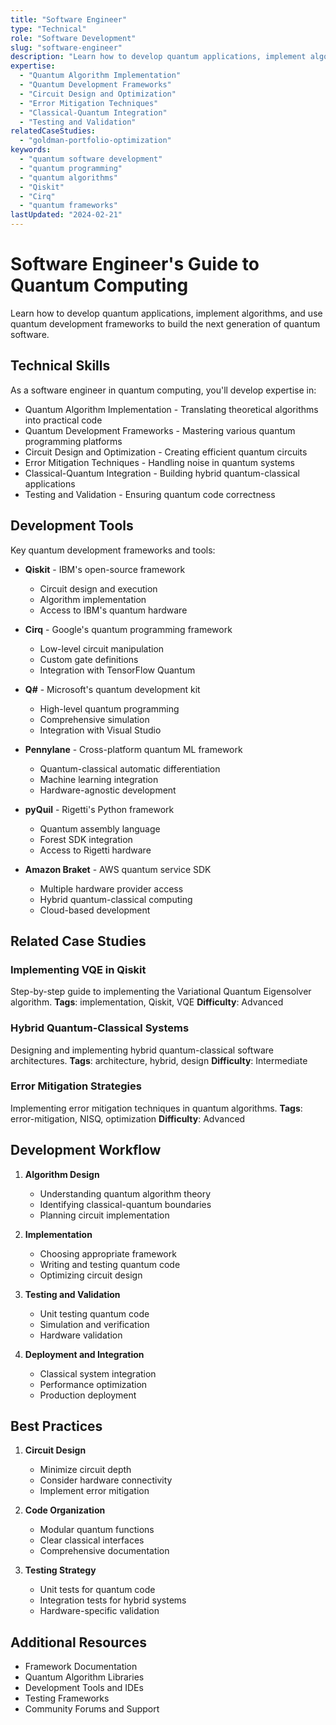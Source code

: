```yaml
---
title: "Software Engineer"
type: "Technical"
role: "Software Development"
slug: "software-engineer"
description: "Learn how to develop quantum applications, implement algorithms, and use quantum development frameworks to build the next generation of quantum software."
expertise:
  - "Quantum Algorithm Implementation"
  - "Quantum Development Frameworks"
  - "Circuit Design and Optimization"
  - "Error Mitigation Techniques"
  - "Classical-Quantum Integration"
  - "Testing and Validation"
relatedCaseStudies:
  - "goldman-portfolio-optimization"
keywords:
  - "quantum software development"
  - "quantum programming"
  - "quantum algorithms"
  - "Qiskit"
  - "Cirq"
  - "quantum frameworks"
lastUpdated: "2024-02-21"
---
```


# Software Engineer's Guide to Quantum Computing

Learn how to develop quantum applications, implement algorithms, and use quantum development frameworks to build the next generation of quantum software.

## Technical Skills

As a software engineer in quantum computing, you'll develop expertise in:

- Quantum Algorithm Implementation - Translating theoretical algorithms into practical code
- Quantum Development Frameworks - Mastering various quantum programming platforms
- Circuit Design and Optimization - Creating efficient quantum circuits
- Error Mitigation Techniques - Handling noise in quantum systems
- Classical-Quantum Integration - Building hybrid quantum-classical applications
- Testing and Validation - Ensuring quantum code correctness

## Development Tools

Key quantum development frameworks and tools:

- **Qiskit** - IBM's open-source framework
  - Circuit design and execution
  - Algorithm implementation
  - Access to IBM's quantum hardware

- **Cirq** - Google's quantum programming framework
  - Low-level circuit manipulation
  - Custom gate definitions
  - Integration with TensorFlow Quantum

- **Q#** - Microsoft's quantum development kit
  - High-level quantum programming
  - Comprehensive simulation
  - Integration with Visual Studio

- **Pennylane** - Cross-platform quantum ML framework
  - Quantum-classical automatic differentiation
  - Machine learning integration
  - Hardware-agnostic development

- **pyQuil** - Rigetti's Python framework
  - Quantum assembly language
  - Forest SDK integration
  - Access to Rigetti hardware

- **Amazon Braket** - AWS quantum service SDK
  - Multiple hardware provider access
  - Hybrid quantum-classical computing
  - Cloud-based development

## Related Case Studies

### Implementing VQE in Qiskit
Step-by-step guide to implementing the Variational Quantum Eigensolver algorithm.
**Tags**: implementation, Qiskit, VQE
**Difficulty**: Advanced

### Hybrid Quantum-Classical Systems
Designing and implementing hybrid quantum-classical software architectures.
**Tags**: architecture, hybrid, design
**Difficulty**: Intermediate

### Error Mitigation Strategies
Implementing error mitigation techniques in quantum algorithms.
**Tags**: error-mitigation, NISQ, optimization
**Difficulty**: Advanced

## Development Workflow

1. **Algorithm Design**
   - Understanding quantum algorithm theory
   - Identifying classical-quantum boundaries
   - Planning circuit implementation

2. **Implementation**
   - Choosing appropriate framework
   - Writing and testing quantum code
   - Optimizing circuit design

3. **Testing and Validation**
   - Unit testing quantum code
   - Simulation and verification
   - Hardware validation

4. **Deployment and Integration**
   - Classical system integration
   - Performance optimization
   - Production deployment

## Best Practices

1. **Circuit Design**
   - Minimize circuit depth
   - Consider hardware connectivity
   - Implement error mitigation

2. **Code Organization**
   - Modular quantum functions
   - Clear classical interfaces
   - Comprehensive documentation

3. **Testing Strategy**
   - Unit tests for quantum code
   - Integration tests for hybrid systems
   - Hardware-specific validation

## Additional Resources

- Framework Documentation
- Quantum Algorithm Libraries
- Development Tools and IDEs
- Testing Frameworks
- Community Forums and Support